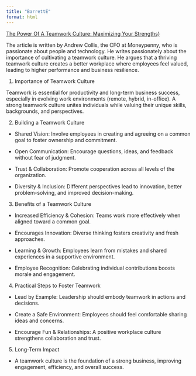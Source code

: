 ```yaml
---
title: "BarrettE"
format: html
---
```


[The Power Of A Teamwork Culture: Maximizing Your Strengths)](https://www.forbes.com/councils/forbesfinancecouncil/2023/07/03/the-power-of-a-teamwork-culture-maximizing-your-strengths/)
 
The article is written by Andrew Collis, the CFO at Moneypenny, who is passionate about people and technology. He writes passionately about the importance of cultivating a teamwork culture. He argues that a thriving teamwork culture creates a better workplace where employees feel valued, leading to higher performance and business resilience.

1. Importance of Teamwork Culture

Teamwork is essential for productivity and long-term business success, especially in evolving work environments (remote, hybrid, in-office). A strong teamwork culture unites individuals while valuing their unique skills, backgrounds, and perspectives.

2. Building a Teamwork Culture

- Shared Vision: Involve employees in creating and agreeing on a common goal to foster ownership and commitment.

- Open Communication: Encourage questions, ideas, and feedback without fear of judgment.

- Trust & Collaboration: Promote cooperation across all levels of the organization.

- Diversity & Inclusion: Different perspectives lead to innovation, better problem-solving, and improved decision-making.

3. Benefits of a Teamwork Culture

- Increased Efficiency & Cohesion: Teams work more effectively when aligned toward a common goal.

- Encourages Innovation: Diverse thinking fosters creativity and fresh approaches.

- Learning & Growth: Employees learn from mistakes and shared experiences in a supportive environment.

- Employee Recognition: Celebrating individual contributions boosts morale and engagement.

4. Practical Steps to Foster Teamwork

- Lead by Example: Leadership should embody teamwork in actions and decisions.

- Create a Safe Environment: Employees should feel comfortable sharing ideas and concerns.

- Encourage Fun & Relationships: A positive workplace culture strengthens collaboration and trust.

5. Long-Term Impact

- A teamwork culture is the foundation of a strong business, improving engagement, efficiency, and overall success.

